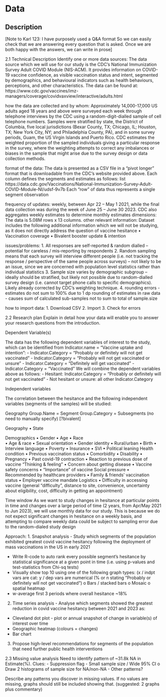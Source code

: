# Data

## Description
[Note to Karl 123: I have purposely used a Q&A format So we can easily check that we are answering every question that is asked. Once we are both happy with the answers, we can write in prose]

2.1 Technical Description
Identify one or more data sources:
The data source which we will use for our study is the CDC’s National Immunization Survey Adult COVID Module (NIS-ACM). It provides information on COVID-19 vaccine confidence, as visible vaccination status and intent, segmented by demographics, and behavioural indicators such as health behaviours, perceptions, and other characteristics. The data can be found at: https://www.cdc.gov/vaccines/imz-managers/coverage/covidvaxview/interactive/adults.html

how the data are collected and by whom:
Approximately 14,000-17,000 US adults aged 18 years and above were surveyed each week through telephone interviews by the CDC using a random-digit-dialled sample of cell telephone numbers. Samples were stratified by state, the District of Columbia, five local jurisdictions (Bexar County, TX; Chicago, IL; Houston, TX; New York City, NY; and Philadelphia County, PA), and in some survey periods, Guam, the US Virgin Islands and Puerto Rico. CDC estimates the weighted proportion of the sampled individuals giving a particular response in the survey, where the weighting attempts to correct any imbalances or biases in the sample that might arise due to the survey design or data collection methods.

format of the data: The data is presented as a CSV file in a “pivot longer” format that is downloadable from the CDC’s website provided above. 
Each column defines the segments and estimates as follows:
list https://data.cdc.gov/Vaccinations/National-Immunization-Survey-Adult-COVID-Module-NI/udsf-9v7b
Each “row” of data thus represents a single segment observation

frequency of updates: weekly, between Apr 22 – May 1 2021, while the final data collection was during the week of June 25 – June 30 2023. CDC also aggregates weekly estimates to determine monthly estimates
dimensions: The data is 5.08M rows x 13 columns.
other relevant information: Dataset includes the following additional information which we will not be studying, as it does not directly address the question of vaccine hesitance
•	Vaccination coverage
•	Bivalent booster update & intention

issues/problems: 
1.	All responses are self-reported & random dialled – potential for careless / mis-reporting by respondents
2.	Random sampling means that each survey will interview different people (i.e. not tracking the response / perspective of the same people across surveys) – not likely to be an issue, since we are concerned with population level statistics rather than individual statistics
3.	Sample size varies by demographic subgroup – ideally should be stratified, but likely not possible due to random-dialled survey design (i.e. cannot target phone calls to specific demographics). Likely already corrected by CDC’s weighting technique.
4. rounding errors - estimates do not sum to 100% due to 1 dp rounding of estimates in raw data - causes sum of calculated sub-samples not to sum to total of sample.size

how to import data:
1.	Download CSV
2.	Import
3.	Check for errors


2.2 Research plan
Explain in detail how your data will enable you to answer your research questions from the introduction. 

Dependent Variable(s)

The data has the following dependent variables of interest to the study, which can be identified from Indicator.name = “Vaccine uptake and intention”:
-	Indicator.Category = “Probably or definitely will not get vaccinated”
-	Indicator.Category = “Probably will not get vaccinated or unsure”
-	Indicator.Category = “Definitely will get vaccinated”
-	Indicator.Category = “Vaccinated”
We will combine the dependent variables above as follows:
-	Hesitant: Indicator.Category = “Probably or definitely will not get vaccinated”
-	Not hesitant or unsure: all other Indicator.Category



Independent variables




The correlation between the hesitance and the following independent variables (segments of the samples) will be studied:

Geography
Group.Name = Segment
Group.Category = Subsegments (no need to manually specify)
[?bivalent]

Geography
•	State

Demographics
•	Gender 
•	Age
•	Race  
•	Age & race
•	Sexual orientation
•	Gender identity
•	Rural/urban
•	Birth
•	Interview language
•	Poverty
•	Insurance
•	SVI
•	Political leaning
Health condition
•	Previous vaccination status
•	Comorbidity
•	Disability
•	Pregnancy
•	Past covid-19 contraction
•	Reaction to previous dose of vaccine
"Thinking & feeling"
•	Concern about getting disease
•	Vaccine safety concerns
•	"Importance" of vaccine
Social pressure
•	Recommended by healthcare providers
•	Family & friends' vaccination status
•	Employer vaccine mandate
Logistics
•	Difficulty in accessing vaccine (general “difficulty”, distance to site, convenience, uncertainty about eligibility, cost, difficulty in getting an appointment) 


Time window
As we want to study changes in hesitance at particular points in time and changes over a large period of time (2 years, from Apr/May 2021 to Jun 2023), we will use monthly data for our study. This is because we do not expect significant changes in hesitance on a weekly basis, and attempting to compare weekly data could be subject to sampling error due to the random-dialed study design


Approach:
1.	Snapshot analysis - Study which segments of the population exhibited greatest covid vaccine hesitancy following the deployment of mass vaccinations in the US in early 2021

-	Write R-code to auto rank every possible segment’s hesitance by statistical significance at a given point in time (i.e. using p-values and test-statistics from Chi-sq tests) 
-	Visually show top 10 using one of the following graph types: (x / indpt vars are cat: y / dep vars are numerical (% or n stating “Probably or definitely will not get vaccinated”)
o	Bars / stacked bars
o	Mosaic
o	spatial heatmap
- w-average first 3 periods where overall hesitance ~18% 

2.	Time series analysis - Analyse which segments showed the greatest reduction in covid vaccine hesitancy between 2021 and 2023 as:
- Cleveland dot plot - plot or annual snapshot of change in variable(s) of interest over time
- Geographic heatmap (colours = changes)
- Bar chart


3. Propose high-level recommendations for segments of the population that need further public health interventions


2.3 Missing value analysis
Need to identify pattern of ~31.8k NA in Estimate(%). Clues:
-	Suppression flag
-	Small sample size / Wide 95% CI
o	Draw 2 histograms of sample size for NA/non-NA
-	Other patterns?

Describe any patterns you discover in missing values. If no values are missing, graphs should still be included showing that.
(suggested: 2 graphs plus commentary)
